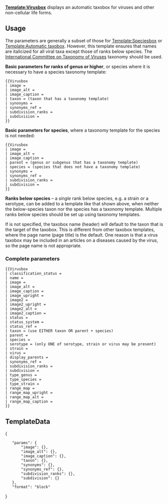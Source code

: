 {{Documentation subpage}}
{{Lua|Module:Autovirusbox|Module:Autotaxobox}}{{clear}}
{{Autotaxobox system navbox}}
<!-- Please place categories where indicated at the bottom of this page and interwikis at Wikidata (see [[Wikipedia:Wikidata]]) -->
'''[[Template:Virusbox]]''' displays an automatic taxobox for viruses and other non-cellular life forms.

== Usage ==
The parameters are generally a subset of those for [[Template:Speciesbox]] or [[Template:Automatic taxobox]].  However, this template ensures that names are italicized for all viral taxa except those of ranks below species.  The [[International Committee on Taxonomy of Viruses]] taxonomy should be used.

<b>Basic parameters for ranks of genus or higher</b>, or species where it is necessary to have a species taxonomy template:
<pre>
{{Virusbox
| image = 
| image_alt = 
| image_caption = 
| taxon = (taxon that has a taxonomy template)
| synonyms = 
| synonyms_ref = 
| subdivision_ranks = 
| subdivision = 
}}</pre>

<b>Basic parameters for species</b>, where a taxonomy template for the species is not needed:
<pre>
{{Virusbox
| image = 
| image_alt = 
| image_caption = 
| parent = (genus or subgenus that has a taxonomy template)
| species = (species that does not have a taxonomy template)
| synonyms = 
| synonyms_ref = 
| subdivision_ranks = 
| subdivision = 
}}</pre>

<b>Ranks below species</b> – a <em>single</em> rank below species, e.g. a strain or a serotype, can be added to a template like that shown above, when neither the below-species taxon nor the species has a taxonomy template. Multiple ranks below species should be set up using taxonomy templates.

If {{para|name}} is not specified, the taxobox name (header) will default to the taxon that is the target of the taxobox. This is different from other taxobox templates, where the page name (page title) is the default. One reason is that a virus taxobox may be included in an articles on a diseases caused by the virus, so the page name is not appropriate.

===Complete parameters===
<pre>
{{Virusbox
| classification_status = 
| name = 
| image = 
| image_alt = 
| image_caption = 
| image_upright = 
| image2 = 
| image2_upright = 
| image2_alt = 
| image2_caption = 
| status = 
| status_system = 
| status_ref = 
| taxon = (use EITHER taxon OR parent + species)
| parent =
| species =
| serotype = (only ONE of serotype, strain or virus may be present)
| strain =
| virus =
| display_parents = 
| synonyms_ref = 
| subdivision_ranks = 
| subdivision = 
| type_genus = 
| type_species = 
| type_strain = 
| range_map = 
| range_map_upright = 
| range_map_alt = 
| range_map_caption = 
}}</pre>
<!--AUTHORITY parameters are currently not implemented
| authority = 
| parent_authority = 
| grandparent_authority = 
| greatgrandparent_authority = 
| greatgreatgrandparent_authority = 
| type_genus_authority = 
| type_species_authority = 
-->

== TemplateData ==
{{TemplateData header}}
<templatedata>
{
	"params": {
		"image": {},
		"image_alt": {},
		"image_caption": {},
		"taxon": {},
		"synonyms": {},
		"synonyms_ref": {},
		"subdivision_ranks": {},
		"subdivision": {}
	},
	"format": "block"
}
</templatedata>

<includeonly>{{sandbox other||
<!-- Categories below this line, please; interwikis at Wikidata -->
[[Category:生物学分类信息框模板]]
}}</includeonly>
